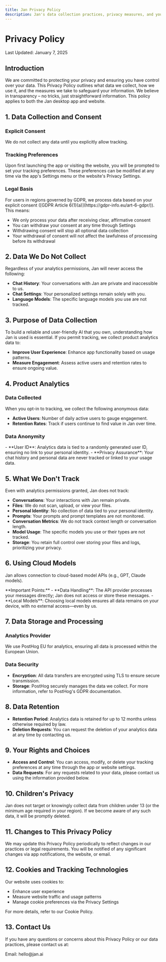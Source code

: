 ```yaml
---
title: Jan Privacy Policy
description: Jan's data collection practices, privacy measures, and your rights. Learn how we protect your data and maintain transparency.
---
```


# Privacy Policy


<div className="text-sm text-gray-500 mt-2 mb-8">
  Last Updated: January 7, 2025
</div>

## Introduction

We are committed to protecting your privacy and ensuring you have control over your data. This Privacy Policy outlines what data we collect, how we use it, and the measures we take to safeguard your information. We believe in transparency – no tricks, just straightforward information. This policy applies to both the Jan desktop app and website.

## 1. Data Collection and Consent

### Explicit Consent

<Callout type="info">
  We do not collect any data until you explicitly allow tracking.
</Callout>

### Tracking Preferences

Upon first launching the app or visiting the website, you will be prompted to set your tracking preferences. These preferences can be modified at any time via the app's Settings menu or the website's Privacy Settings.

### Legal Basis

<Callout>
For users in regions governed by GDPR, we process data based on your explicit consent ([GDPR Article 6(1)(a)](https://gdpr-info.eu/art-6-gdpr/)). This means:

- We only process your data after receiving clear, affirmative consent
- You can withdraw your consent at any time through Settings
- Withdrawing consent will stop all optional data collection
- Your withdrawal of consent will not affect the lawfulness of processing before its withdrawal
</Callout>

## 2. Data We Do Not Collect

Regardless of your analytics permissions, Jan will never access the following:

- **Chat History**: Your conversations with Jan are private and inaccessible to us.
- **Chat Settings**: Your personalized settings remain solely with you.
- **Language Models**: The specific language models you use are not tracked.

## 3. Purpose of Data Collection

To build a reliable and user-friendly AI that you own, understanding how Jan is used is essential. If you permit tracking, we collect product analytics data to:

- **Improve User Experience**: Enhance app functionality based on usage patterns.
- **Measure Engagement**: Assess active users and retention rates to ensure ongoing value.

## 4. Product Analytics

### Data Collected

When you opt-in to tracking, we collect the following anonymous data:

- **Active Users**: Number of daily active users to gauge engagement.
- **Retention Rates**: Track if users continue to find value in Jan over time.

### Data Anonymity

<Callout>
  - **User ID**: Analytics data is tied to a randomly generated user ID, ensuring no link to your personal identity.
  - **Privacy Assurance**: Your chat history and personal data are never tracked or linked to your usage data.
</Callout>

## 5. What We Don't Track

Even with analytics permissions granted, Jan does not track:

- **Conversations**: Your interactions with Jan remain private.
- **Files**: We do not scan, upload, or view your files.
- **Personal Identity**: No collection of data tied to your personal identity.
- **Prompts**: Your prompts and prompt templates are not monitored.
- **Conversation Metrics**: We do not track context length or conversation length.
- **Model Usage**: The specific models you use or their types are not tracked.
- **Storage**: You retain full control over storing your files and logs, prioritizing your privacy.

## 6. Using Cloud Models

Jan allows connection to cloud-based model APIs (e.g., GPT, Claude models).

<Callout type="info">
  **Important Points:**
  - **Data Handling**: The API provider processes your messages directly; Jan does not access or store these messages.
  - **Local Models**: Choosing local models ensures all data remains on your device, with no external access—even by us.
</Callout>

## 7. Data Storage and Processing

### Analytics Provider

We use PostHog EU for analytics, ensuring all data is processed within the European Union.

### Data Security

- **Encryption**: All data transfers are encrypted using TLS to ensure secure transmission.
- **Storage**: PostHog securely manages the data we collect. For more information, refer to PostHog's GDPR documentation.

## 8. Data Retention

- **Retention Period**: Analytics data is retained for up to 12 months unless otherwise required by law.
- **Deletion Requests**: You can request the deletion of your analytics data at any time by contacting us.

## 9. Your Rights and Choices

- **Access and Control**: You can access, modify, or delete your tracking preferences at any time through the app or website settings.
- **Data Requests**: For any requests related to your data, please contact us using the information provided below.

## 10. Children's Privacy

<Callout type="warning">
  Jan does not target or knowingly collect data from children under 13 (or the minimum age required in your region). If we become aware of any such data, it will be promptly deleted.
</Callout>

## 11. Changes to This Privacy Policy

We may update this Privacy Policy periodically to reflect changes in our practices or legal requirements. You will be notified of any significant changes via app notifications, the website, or email.

## 12. Cookies and Tracking Technologies

Our website uses cookies to:

- Enhance user experience
- Measure website traffic and usage patterns
- Manage cookie preferences via the Privacy Settings

For more details, refer to our Cookie Policy.

## 13. Contact Us

If you have any questions or concerns about this Privacy Policy or our data practices, please contact us at:

<Callout>
  Email: hello@jan.ai
</Callout>

